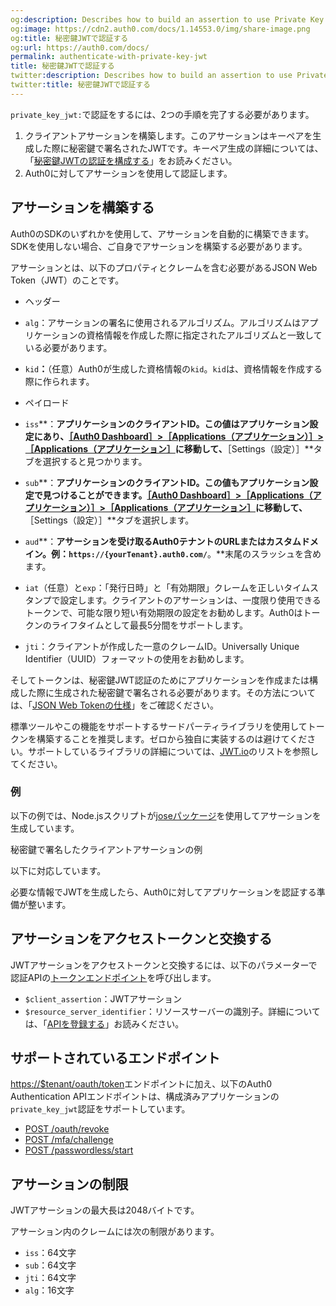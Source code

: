 ```yaml
---
og:description: Describes how to build an assertion to use Private Key JWT Authentication.
og:image: https://cdn2.auth0.com/docs/1.14553.0/img/share-image.png
og:title: 秘密鍵JWTで認証する
og:url: https://auth0.com/docs/
permalink: authenticate-with-private-key-jwt
title: 秘密鍵JWTで認証する
twitter:description: Describes how to build an assertion to use Private Key JWT Authentication.
twitter:title: 秘密鍵JWTで認証する
---
```


`private_key_jwt:`で認証をするには、2つの手順を完了する必要があります。

1. クライアントアサーションを構築します。このアサーションはキーペアを生成した際に秘密鍵で署名されたJWTです。キーペア生成の詳細については、「[秘密鍵JWTの認証を構成する](/applications/configure-private-key-jwt)」をお読みください。
2. Auth0に対してアサーションを使用して認証します。

## アサーションを構築する

Auth0のSDKのいずれかを使用して、アサーションを自動的に構築できます。SDKを使用しない場合、ご自身でアサーションを構築する必要があります。

アサーションとは、以下のプロパティとクレームを含む必要があるJSON Web Token（JWT）のことです。



* ヘッダー

* `alg`：アサーションの署名に使用されるアルゴリズム。アルゴリズムはアプリケーションの資格情報を作成した際に指定されたアルゴリズムと一致している必要があります。
* `kid`**：**（任意）Auth0が生成した資格情報の`kid`。`kid`は、資格情報を作成する際に作られます。
* ペイロード

* `iss`**：**アプリケーションのクライアントID。この値はアプリケーション設定にあり、[［Auth0 Dashboard］>［Applications（アプリケーション）］>［Applications（アプリケーション］](https://manage.auth0.com/dashboard/#/applications/)に移動して、**［Settings（設定）］**タブを選択すると見つかります。
* `sub`**：**アプリケーションのクライアントID。この値もアプリケーション設定で見つけることができます。[［Auth0 Dashboard］>［Applications（アプリケーション）］>［Applications（アプリケーション］](https://manage.auth0.com/dashboard/#/applications/)に移動して、**［Settings（設定）］**タブを選択します。
* `aud`**：**アサーションを受け取るAuth0テナントのURLまたはカスタムドメイン。例：`https://{yourTenant}.auth0.com/`**。**末尾のスラッシュを含めます。
* `iat`（任意）と`exp`：「発行日時」と「有効期限」クレームを正しいタイムスタンプで設定します。クライアントのアサーションは、一度限り使用できるトークンで、可能な限り短い有効期限の設定をお勧めします。Auth0はトークンのライフタイムとして最長5分間をサポートします。
* `jti`：クライアントが作成した一意のクレームID。Universally Unique Identifier（UUID）フォーマットの使用をお勧めします。

そしてトークンは、秘密鍵JWT認証のためにアプリケーションを作成または構成した際に生成された秘密鍵で署名される必要があります。その方法については、「[JSON Web Tokenの仕様](https://www.rfc-editor.org/rfc/rfc7519#section-7.1)」をご確認ください。

標準ツールやこの機能をサポートするサードパーティライブラリを使用してトークンを構築することを推奨します。ゼロから独自に実装するのは避けてください。サポートしているライブラリの詳細については、[JWT.io](https://jwt.io/libraries)のリストを参照してください。

### 例

以下の例では、Node.jsスクリプトが[joseパッケージ](https://github.com/panva/jose)を使用してアサーションを生成しています。



秘密鍵で署名したクライアントアサーションの例

以下に対応しています。



必要な情報でJWTを生成したら、Auth0に対してアプリケーションを認証する準備が整います。

## アサーションをアクセストークンと交換する



JWTアサーションをアクセストークンと交換するには、以下のパラメーターで認証APIの[トークンエンドポイント](https://auth0.com/docs/api/authentication#authenticate-user)を呼び出します。

* `$client_assertion`：JWTアサーション
* `$resource_server_identifier`：リソースサーバーの識別子。詳細については、「[APIを登録する](/get-started/set-up-apis)」お読みください。



## サポートされているエンドポイント

[https://$tenant/oauth/token](https://auth0.com/docs/api/authentication#get-token)エンドポイントに加え、以下のAuth0 Authentication APIエンドポイントは、構成済みアプリケーションの`private_key_jwt`認証をサポートしています。

* [POST /oauth/revoke](https://auth0.com/docs/api/authentication#revoke-refresh-token)
* [POST /mfa/challenge](https://auth0.com/docs/api/authentication#challenge-request)
* [POST /passwordless/start](https://auth0.com/docs/api/authentication#get-code-or-link)

## アサーションの制限

JWTアサーションの最大長は2048バイトです。

アサーション内のクレームには次の制限があります。

* `iss`：64文字
* `sub`：64文字
* `jti`：64文字
* `alg`：16文字